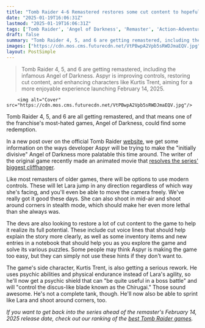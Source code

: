 ```yaml
---
title: "Tomb Raider 4-6 Remastered restores some cut content to hopefully make Angel of Darkness a little less hated this time around"
date: "2025-01-19T16:06:31Z"
lastmod: "2025-01-19T16:06:31Z"
tags: ['Tomb Raider', 'Angel of Darkness', 'Remaster', 'Action-Adventure', 'PC', 'PlayStation', 'Xbox']
draft: false
summary: "Tomb Raider 4, 5, and 6 are getting remastered, including the infamous Angel of Darkness.  Aspyr is improving controls, restoring cut content, and enhancing characters like Kurtis Trent, aiming for a more enjoyable experience launching February 14, 2025."
images: ["https://cdn.mos.cms.futurecdn.net/VtPBwpA2Vpb5sRWDJmaEQV.jpg"]
layout: PostSimple
---
```

> Tomb Raider 4, 5, and 6 are getting remastered, including the infamous Angel of Darkness.  Aspyr is improving controls, restoring cut content, and enhancing characters like Kurtis Trent, aiming for a more enjoyable experience launching February 14, 2025.


        <img alt="Cover" src="https://cdn.mos.cms.futurecdn.net/VtPBwpA2Vpb5sRWDJmaEQV.jpg"/>
        
Tomb Raider 4, 5, and 6 are all getting remastered, and that means one of the franchise's most-hated games, Angel of Darkness, could find some redemption.

In a new post over on the official Tomb Raider [<u>website</u>](https://www.tombraider.com/news/video-games/restoring-tomb-raider-the-angel-of-darkness-remastered), we get some information on the ways developer Aspyr will be trying to make the "initially divisive" Angel of Darkness more palatable this time around. The writer of the original game recently made an animated movie that [<u>resolves the series' biggest cliffhanger</u>](https://www.gamesradar.com/tomb-raider-animated-film-by-angel-of-darkness-writer-finally-resolves-the-series-biggest-cliffhanger/).

Like most remasters of older games, there will be options to use modern controls. These will let Lara jump in any direction regardless of which way she's facing, and you'll even be able to move the camera freely. We've really got it good these days. She can also shoot in mid-air and shoot around corners in stealth mode, which should make her even more lethal than she always was.

The devs are also looking to restore a lot of cut content to the game to help it realize its full potential. These include cut voice lines that should help explain the story more clearly, as well as some inventory items and new entries in a notebook that should help you as you explore the game and solve its various puzzles. Some people may think Aspyr is making the game too easy, but they can simply not use these hints if they don't want to.

The game's side character, Kurtis Trent, is also getting a serious rework. He uses psychic abilities and physical endurance instead of Lara's agility, so he'll now get a psychic shield that can "be quite useful in a boss battle" and will "control the discus-like blade known as the Chirugai." Those sound awesome. He's not a complete tank, though. He'll now also be able to sprint like Lara and shoot around corners, too.

*If you want to get back into the series ahead of the remaster's February 14, 2025 release date, check out our ranking of the *[<u><em>best Tomb Raider games</em></u>](https://www.gamesradar.com/best-tomb-raider-games/)*.*
        